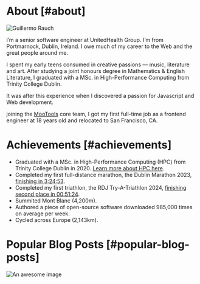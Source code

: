 
# About [#about]

 <img
    src="/images/me.JPG"
    alt="Guillermo Rauch"
    className="rounded bg-gray-100 block mt-2 mb-5 mx-auto w-full sm:w-80 md:float-right sm:ml-5 sm:mb-5"
    unoptimized
    width={400}
    height={400}
    priority
  />

I&rsquo;m a senior software engineer at UnitedHealth Group. I&rsquo;m
from Portmarnock, Dublin, Ireland. I owe much of my career to the Web
and the great people around me.

I spent my early teens consumed in creative passions — music, literature and
art. After studying a joint honours degree in Mathematics & English Literature,
 I graduated with a MSc. in High-Performance Computing from Trinity College
 Dublin.

It was after this experience when I discovered a passion for Javascript and Web
development.

joining the [MooTools](https://en.wikipedia.org/wiki/MooTools)
core team, I got my first full-time job as a frontend engineer at 18
years old and relocated to San Francisco, CA.

# Achievements [#achievements]

* Graduated with a MSc. in High-Performance Computing (HPC) from Trinity College Dublin in 2020. [Learn more about HPC here]().
* Completed my first full-distance marathon, the Dublin Marathon 2023, [finishing in 3:24:53](https://www.strava.com/activities/10125503113/best-efforts).
* Completed my first triathlon, the RDJ Try-A-Triathlon 2024, [finishing second place in 00:51:24](https://www.strava.com/activities/12229188198).
* Summited Mont Blanc (4,200m).
* Authored a piece of open-source software downloaded 985,000 times on average per week.
* Cycled across Europe (2,143km).

# Popular Blog Posts [#popular-blog-posts]

![An awesome image](/images/jigsaw-presents.png)
